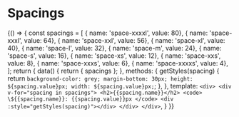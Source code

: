 
<Meta title='settings' />

# Spacings

<Story name="Spacings">{() => {
    const spacings = [
        { name: 'space-xxxxl', value: 80},
        { name: 'space-xxxl', value: 64},
        { name: 'space-xxl', value: 56},
        { name: 'space-xl', value: 40},
        { name: 'space-l', value: 32},
        { name: 'space-m', value: 24},
        { name: 'space-s', value: 16},
        { name: 'space-xs', value: 12},
        { name: 'space-xxs', value: 8},
        { name: 'space-xxxs', value: 6},
        { name: 'space-xxxxs', value: 4},
    ];
    return {
        data() {
            return { spacings };
        },
        methods: {
            getStyles(spacing) {
                return `
                    background-color: grey;
                    margin-bottom: 30px;
                    height: ${spacing.value}px;
                    width: ${spacing.value}px;
                `;
            },
        },
        template: `
            <div>
                <div v-for="spacing in spacings">
                    <h2>{{spacing.name}}</h2>
                    <code>
                        \${{spacing.name}}: {{spacing.value}}px
                    </code>
                    <div :style="getStyles(spacing)"></div>
                </div>
            </div>
        `,
    }
}}</Story>
